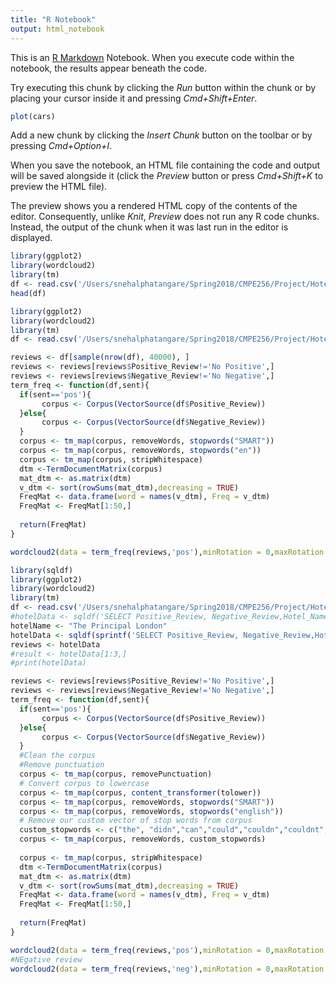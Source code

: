 ```yaml
---
title: "R Notebook"
output: html_notebook
---
```


This is an [R Markdown](http://rmarkdown.rstudio.com) Notebook. When you execute code within the notebook, the results appear beneath the code. 

Try executing this chunk by clicking the *Run* button within the chunk or by placing your cursor inside it and pressing *Cmd+Shift+Enter*. 

```r
plot(cars)
```

Add a new chunk by clicking the *Insert Chunk* button on the toolbar or by pressing *Cmd+Option+I*.

When you save the notebook, an HTML file containing the code and output will be saved alongside it (click the *Preview* button or press *Cmd+Shift+K* to preview the HTML file). 

The preview shows you a rendered HTML copy of the contents of the editor. Consequently, unlike *Knit*, *Preview* does not run any R code chunks. Instead, the output of the chunk when it was last run in the editor is displayed.


```r
library(ggplot2)
library(wordcloud2)
library(tm)
df <- read.csv('/Users/snehalphatangare/Spring2018/CMPE256/Project/Hotel_Reviews.csv')
head(df)

```

```r
library(ggplot2)
library(wordcloud2)
library(tm)
df <- read.csv('/Users/snehalphatangare/Spring2018/CMPE256/Project/Hotel_Reviews.csv')

reviews <- df[sample(nrow(df), 40000), ]
reviews <- reviews[reviews$Positive_Review!='No Positive',]
reviews <- reviews[reviews$Negative_Review!='No Negative',]
term_freq <- function(df,sent){
  if(sent=='pos'){
       corpus <- Corpus(VectorSource(df$Positive_Review))
  }else{
       corpus <- Corpus(VectorSource(df$Negative_Review))
  }
  corpus <- tm_map(corpus, removeWords, stopwords("SMART"))
  corpus <- tm_map(corpus, removeWords, stopwords("en"))
  corpus <- tm_map(corpus, stripWhitespace)
  dtm <-TermDocumentMatrix(corpus)
  mat_dtm <- as.matrix(dtm)
  v_dtm <- sort(rowSums(mat_dtm),decreasing = TRUE)
  FreqMat <- data.frame(word = names(v_dtm), Freq = v_dtm)
  FreqMat <- FreqMat[1:50,]
  
  return(FreqMat)
}

wordcloud2(data = term_freq(reviews,'pos'),minRotation = 0,maxRotation = 0)
```

```r
library(sqldf)
library(ggplot2)
library(wordcloud2)
library(tm)
df <- read.csv('/Users/snehalphatangare/Spring2018/CMPE256/Project/Hotel_Reviews.csv')
#hotelData <- sqldf('SELECT Positive_Review, Negative_Review,Hotel_Name from df where Hotel_Name="Apex Temple Court Hotel" ')
hotelName <- "The Principal London"
hotelData <- sqldf(sprintf('SELECT Positive_Review, Negative_Review,Hotel_Name from df where Hotel_Name="%s"',hotelName))
reviews <- hotelData
#result <- hotelData[1:3,]
#print(hotelData)

reviews <- reviews[reviews$Positive_Review!='No Positive',]
reviews <- reviews[reviews$Negative_Review!='No Negative',]
term_freq <- function(df,sent){
  if(sent=='pos'){
       corpus <- Corpus(VectorSource(df$Positive_Review))
  }else{
       corpus <- Corpus(VectorSource(df$Negative_Review))
  }
  #Clean the corpus
  #Remove punctuation
  corpus <- tm_map(corpus, removePunctuation)
  # Convert corpus to lowercase
  corpus <- tm_map(corpus, content_transformer(tolower))      
  corpus <- tm_map(corpus, removeWords, stopwords("SMART"))
  corpus <- tm_map(corpus, removeWords, stopwords("english"))
  # Remove our custom vector of stop words from corpus
  custom_stopwords <- c("the", "didn","can","could","couldn","couldnt","wasn","wasnt","also","use", "using","hotel","extremely","not","never","will","would","nice","excellent","good","perfect")
  corpus <- tm_map(corpus, removeWords, custom_stopwords)                   
                      
  corpus <- tm_map(corpus, stripWhitespace)
  dtm <-TermDocumentMatrix(corpus)
  mat_dtm <- as.matrix(dtm)
  v_dtm <- sort(rowSums(mat_dtm),decreasing = TRUE)
  FreqMat <- data.frame(word = names(v_dtm), Freq = v_dtm)
  FreqMat <- FreqMat[1:50,]
  
  return(FreqMat)
}

wordcloud2(data = term_freq(reviews,'pos'),minRotation = 0,maxRotation = 0)
#NEgative review
wordcloud2(data = term_freq(reviews,'neg'),minRotation = 0,maxRotation = 0)
```


